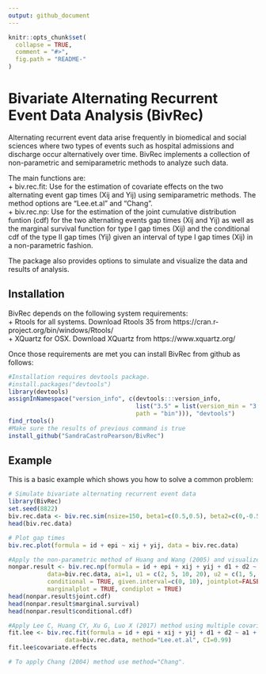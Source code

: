 ```yaml
---
output: github_document
---
```


<!-- README.md is generated from README.Rmd. Please edit that file -->

```r
knitr::opts_chunk$set(
  collapse = TRUE,
  comment = "#>",
  fig.path = "README-"
)
```

# Bivariate Alternating Recurrent Event Data Analysis (BivRec)

Alternating recurrent event data arise frequently in biomedical and social sciences where two types of events such as hospital admissions and discharge occur alternatively over time. BivRec implements a collection of non-parametric and semiparametric methods to analyze such data. 

The main functions are:  
+ biv.rec.fit: Use for the estimation of covariate effects on the two alternating event gap times (Xij and Yij) using semiparametric methods. The method options are "Lee.et.al" and "Chang".  
+ biv.rec.np:  Use for the estimation of the joint cumulative distribution funtion (cdf) for the two alternating events gap times (Xij and Yij) as well as the marginal survival function for type I gap times (Xij) and the conditional cdf of the type II gap times (Yij) given an interval of type I gap times (Xij) in a non-parametric fashion.    

The package also provides options to simulate and visualize the data and results of analysis. 

## Installation

BivRec depends on the following system requirements:  
+ Rtools for all systems. Download Rtools 35 from https://cran.r-project.org/bin/windows/Rtools/  
+ XQuartz for OSX. Download XQuartz from https://www.xquartz.org/  

Once those requirements are met you can install BivRec from github as follows:
```r
#Installation requires devtools package.
#install.packages("devtools")
library(devtools)
assignInNamespace("version_info", c(devtools:::version_info, 
                                    list("3.5" = list(version_min = "3.3.0", version_max = "99.99.99", 
                                    path = "bin"))), "devtools")
find_rtools()
#Make sure the results of previous command is true
install_github("SandraCastroPearson/BivRec")
```

## Example

This is a basic example which shows you how to solve a common problem:

```r
# Simulate bivariate alternating recurrent event data
library(BivRec)
set.seed(8822)
biv.rec.data <- biv.rec.sim(nsize=150, beta1=c(0.5,0.5), beta2=c(0,-0.5), tau_c=63, set=1.1)
head(biv.rec.data)

# Plot gap times
biv.rec.plot(formula = id + epi ~ xij + yij, data = biv.rec.data)

#Apply the non-parametric method of Huang and Wang (2005) and visualize marginal and conditional results.
nonpar.result <- biv.rec.np(formula = id + epi + xij + yij + d1 + d2 ~ 1,
           data=biv.rec.data, ai=1, u1 = c(2, 5, 10, 20), u2 = c(1, 5, 10, 15),
           conditional = TRUE, given.interval=c(0, 10), jointplot=FALSE,
           marginalplot = TRUE, condiplot = TRUE)
head(nonpar.result$joint.cdf)
head(nonpar.result$marginal.survival)
head(nonpar.result$conditional.cdf)

#Apply Lee C, Huang CY, Xu G, Luo X (2017) method using multiple covariates.
fit.lee <- biv.rec.fit(formula = id + epi + xij + yij + d1 + d2 ~ a1 + a2,
                data=biv.rec.data, method="Lee.et.al", CI=0.99)
fit.lee$covariate.effects

# To apply Chang (2004) method use method="Chang".
```

